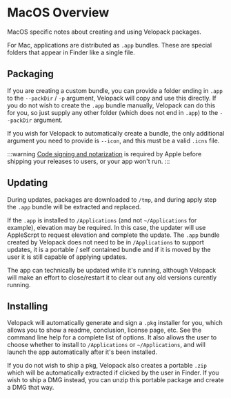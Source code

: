 # MacOS Overview

<AppliesTo mac />
MacOS specific notes about creating and using Velopack packages.

For Mac, applications are distributed as `.app` bundles. These are special folders that appear in Finder like a single file.

## Packaging

If you are creating a custom bundle, you can provide a folder ending in `.app` to the `--packDir` / `-p` argument, Velopack will copy and use this directly.
If you do not wish to create the `.app` bundle manually, Velopack can do this for you, so just supply any other folder (which does not end in `.app`) to the `--packDir` argument.

If you wish for Velopack to automatically create a bundle, the only additional argument you need to provide is `--icon`, and this must be a valid `.icns` file.

:::warning
[Code signing and notarization](../signing.mdx) is required by Apple before shipping your releases to users, or your app won't run.
:::

## Updating

During updates, packages are downloaded to `/tmp`, and during apply step the `.app` bundle will be extracted and replaced. 

If the `.app` is installed to `/Applications` (and not `~/Applications` for example), elevation may be required. 
In this case, the updater will use AppleScrpt to request elevation and complete the update. 
The `.app` bundle created by Velopack does not need to be in `/Applications` to support updates, it is a portable / self contained bundle
and if it is moved by the user it is still capable of applying updates.

The app can technically be updated while it's running, although Velopack will make an effort to close/restart it to clear out any old versions curently running.

## Installing

Velopack will automatically generate and sign a `.pkg` installer for you, which allows you to show a readme, conclusion, license page, etc. 
See the command line help for a complete list of options.
It also allows the user to choose whether to install to `/Applications` or `~/Applications`, and will launch the app automatically after it's been installed. 

If you do not wish to ship a pkg, Velopack also creates a portable `.zip` which will be automatically extracted if clicked by the user in Finder.
If you wish to ship a DMG instead, you can unzip this portable package and create a DMG that way.
